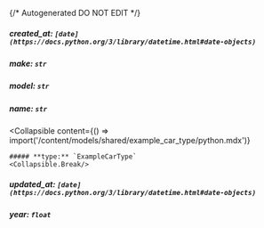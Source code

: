 {/* Autogenerated DO NOT EDIT  */}

##### **created_at:** `[date](https://docs.python.org/3/library/datetime.html#date-objects)`

##### **make:** `str`

##### **model:** `str`

##### **name:** `str`

<Collapsible
    content={() => import('/content/models/shared/example_car_type/python.mdx')}
>
    ##### **type:** `ExampleCarType`
    <Collapsible.Break/>
</Collapsible>

##### **updated_at:** `[date](https://docs.python.org/3/library/datetime.html#date-objects)`

##### **year:** `float`

